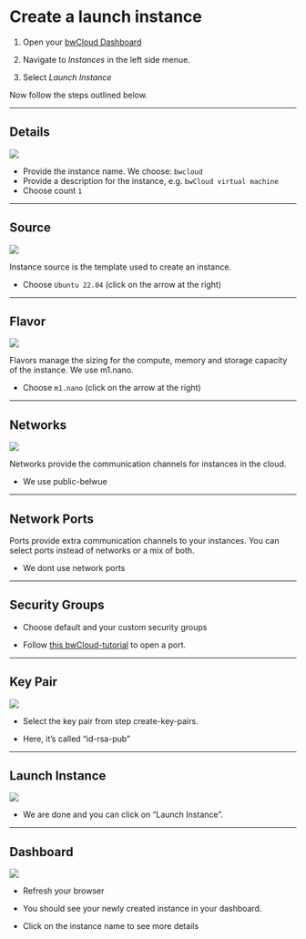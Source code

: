 # Create a launch instance

1. Open your [bwCloud Dashboard](https://portal.bw-cloud.org)

1. Navigate to *Instances* in the left side menue.

1. Select *Launch Instance*

Now follow the steps outlined below.

---

## Details


![](images/instance-details)

 - Provide the instance name. We choose: `bwcloud`
 - Provide a description for the instance, e.g. `bwCloud virtual machine`
 - Choose count `1`

---


## Source

![](images/instance-source.png)


Instance source is the template used to create an instance.

- Choose `Ubuntu 22.04` (click on the arrow at the right)


---

## Flavor

![](images/instance-flavor.png)


Flavors manage the sizing for the compute, memory and storage capacity of the instance. We use m1.nano.

- Choose `m1.nano` (click on the arrow at the right)

---

## Networks

![](images/instance-networks.png)


Networks provide the communication channels for instances in the cloud.

- We use public-belwue

---

## Network Ports


Ports provide extra communication channels to your instances. You can select ports instead of networks or a mix of both.

- We dont use network ports

---

## Security Groups


- Choose default and your custom security groups

- Follow [this bwCloud-tutorial](https://www.bw-cloud.org/de/bwcloud_scope/nutzen#open_port) to open a port.


---

## Key Pair

![](images/instance-key-pair.png)


- Select the key pair from step create-key-pairs. 

- Here, it's called "id-rsa-pub"

---

## Launch Instance

![](images/instance-launch.png)


- We are done and you can click on "Launch Instance". 

---

## Dashboard

![](images/instance-dashboard.png)


- Refresh your browser

- You should see your newly created instance in your dashboard.

- Click on the instance name to see more details


